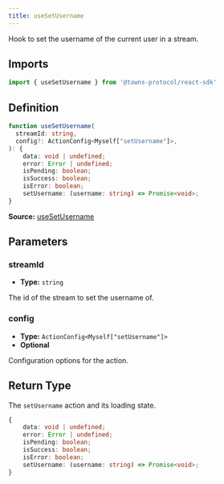 ```yaml
---
title: useSetUsername
---
```

Hook to set the username of the current user in a stream.

## Imports

```ts
import { useSetUsername } from '@towns-protocol/react-sdk'
```

## Definition

```ts
function useSetUsername(
  streamId: string,
  config?: ActionConfig<Myself["setUsername"]>,
): {
    data: void | undefined;
    error: Error | undefined;
    isPending: boolean;
    isSuccess: boolean;
    isError: boolean;
    setUsername: (username: string) => Promise<void>;
}
```

**Source:** [useSetUsername](https://github.com/towns-protocol/towns/blob/main/packages/react-sdk/src/useMyMember.ts)

## Parameters

### streamId

- **Type:** `string`

The id of the stream to set the username of.

### config

- **Type:** `ActionConfig<Myself["setUsername"]>`
- **Optional**

Configuration options for the action.

## Return Type

The `setUsername` action and its loading state.

```ts
{
    data: void | undefined;
    error: Error | undefined;
    isPending: boolean;
    isSuccess: boolean;
    isError: boolean;
    setUsername: (username: string) => Promise<void>;
}
```
